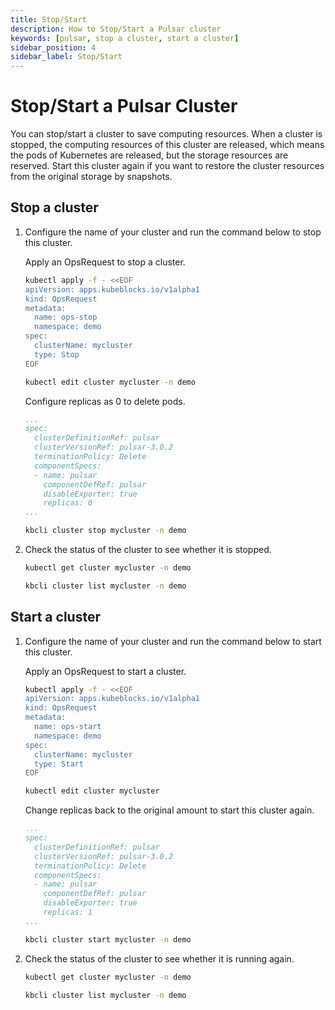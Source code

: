 ```yaml
---
title: Stop/Start
description: How to Stop/Start a Pulsar cluster
keywords: [pulsar, stop a cluster, start a cluster]
sidebar_position: 4
sidebar_label: Stop/Start
---
```



# Stop/Start a Pulsar Cluster

You can stop/start a cluster to save computing resources. When a cluster is stopped, the computing resources of this cluster are released, which means the pods of Kubernetes are released, but the storage resources are reserved. Start this cluster again if you want to restore the cluster resources from the original storage by snapshots.

## Stop a cluster

1. Configure the name of your cluster and run the command below to stop this cluster.

    <Tabs>

    <TabItem value="OpsRequest" label="OpsRequest" default>

    Apply an OpsRequest to stop a cluster.

    ```bash
    kubectl apply -f - <<EOF
    apiVersion: apps.kubeblocks.io/v1alpha1
    kind: OpsRequest
    metadata:
      name: ops-stop
      namespace: demo
    spec:
      clusterName: mycluster
      type: Stop
    EOF
    ```

    </TabItem>

    <TabItem value="Edit cluster YAML file" label="Edit cluster YAML file">

    ```bash
    kubectl edit cluster mycluster -n demo
    ```

    Configure replicas as 0 to delete pods.

    ```yaml
    ...
    spec:
      clusterDefinitionRef: pulsar
      clusterVersionRef: pulsar-3.0.2
      terminationPolicy: Delete
      componentSpecs:
      - name: pulsar
        componentDefRef: pulsar
        disableExporter: true
        replicas: 0
    ...
    ```

    </TabItem>

    <TabItem value="kbcli" label="kbcli">

    ```bash
    kbcli cluster stop mycluster -n demo
    ```

    </TabItem>

    </Tabs>

2. Check the status of the cluster to see whether it is stopped.

    <Tabs>

    <TabItem value="kubectl" label="kubectl" default>

    ```bash
    kubectl get cluster mycluster -n demo
    ```

    </TabItem>

    <TabItem value="kbcli" label="kbcli">

    ```bash
    kbcli cluster list mycluster -n demo
    ```

    </TabItem>

    </Tabs>

## Start a cluster

1. Configure the name of your cluster and run the command below to start this cluster.

    <Tabs>

    <TabItem value="OpsRequest" label="OpsRequest" default>

    Apply an OpsRequest to start a cluster.

    ```bash
    kubectl apply -f - <<EOF
    apiVersion: apps.kubeblocks.io/v1alpha1
    kind: OpsRequest
    metadata:
      name: ops-start
      namespace: demo
    spec:
      clusterName: mycluster
      type: Start
    EOF
    ```

    </TabItem>

    <TabItem value="Edit cluster YAML file" label="Edit cluster YAML file">

    ```bash
    kubectl edit cluster mycluster
    ```

    Change replicas back to the original amount to start this cluster again.

    ```yaml
    ...
    spec:
      clusterDefinitionRef: pulsar
      clusterVersionRef: pulsar-3.0.2
      terminationPolicy: Delete
      componentSpecs:
      - name: pulsar
        componentDefRef: pulsar
        disableExporter: true
        replicas: 1
    ...
    ```

    </TabItem>

    <TabItem value="kbcli" label="kbcli">

    ```bash
    kbcli cluster start mycluster -n demo
    ```

    </TabItem>

    </Tabs>

2. Check the status of the cluster to see whether it is running again.

    <Tabs>

    <TabItem value="kubectl" label="kubectl" default>

    ```bash
    kubectl get cluster mycluster -n demo
    ```

    </TabItem>

    <TabItem value="kbcli" label="kbcli">

    ```bash
    kbcli cluster list mycluster -n demo
    ```

    </TabItem>

    </Tabs>
